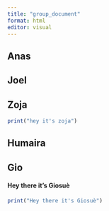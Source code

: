 ```yaml
---
title: "group_document"
format: html
editor: visual
---
```


## Anas

## Joel

## Zoja

```r
print("hey it's zoja")
```

## Humaira

## Gio

#### Hey there it's Giosuè

```r
print("Hey there it's Giosuè")
```
